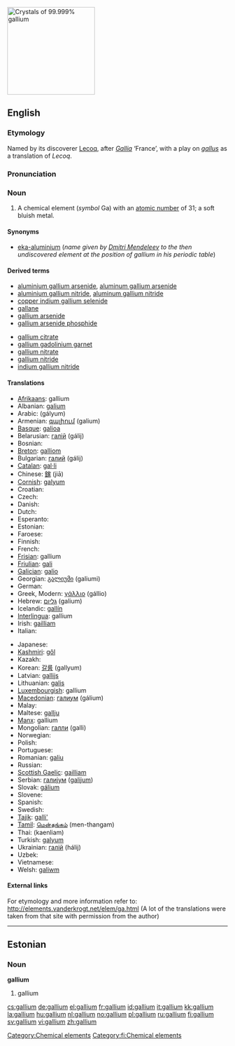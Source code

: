 [[Image:Gallium1 640x480.jpg|200px|thumb|Crystals of 99.999% gallium]]
{{see|Gallium}}
==English==
{{elements|Ga|zinc|Zn|germanium|Ge}}
{{wikipedia}}
===Etymology===
Named by its discoverer [[w:Paul Emile Lecoq de Boisbaudran|Lecoq]], after {{L.}} ''[[Gallia]]'' ‘France’, with a play on ''[[gallus]]'' as a translation of ''Lecoq''.

===Pronunciation===
{{IPA|/ˈgælɪəm/}}

===Noun===
{{en-noun|-}}

# A chemical element (''symbol'' Ga) with an [[atomic number]] of 31; a soft bluish metal.

====Synonyms====
*[[eka-aluminium]] (''name given by [[w:Dmitri Mendeleev|Dmitri Mendeleev]] to the then undiscovered element at the position of gallium in his periodic table'')

====Derived terms====
{{top2}}
*[[aluminium gallium arsenide]], [[aluminum gallium arsenide]]
*[[aluminium gallium nitride]], [[aluminum gallium nitride]]
*[[copper indium gallium selenide]]
*[[gallane]]
*[[gallium arsenide]]
*[[gallium arsenide phosphide]]
{{mid2}}
*[[gallium citrate]]
*[[gallium gadolinium garnet]]
*[[gallium nitrate]]
*[[gallium nitride]]
*[[indium gallium nitride]]
{{bottom}}

====Translations====
{{top}}
* [[Afrikaans]]: gallium
* Albanian: [[galium]]
* Arabic: {{ARchar|[[جاليوم]]}} (gályum) {{m}}
* Armenian: [[գալիում]] (galium)
* [[Basque]]: [[galioa]]
* Belarusian: [[галiй]] (gálij) {{m}}
* Bosnian: {{t-|bs|galij}}
* [[Breton]]: [[galliom]]
* Bulgarian: [[галий]] (gálij) {{m}}
* [[Catalan]]: [[gal·li]]
* Chinese: [[鎵]] (jiā)
* [[Cornish]]: [[galyum]]
* Croatian: {{t-|hr|galij|m}}
* Czech: {{t+|cs|gallium}}
* Danish: {{t-|da|gallium}}
* Dutch: {{t+|nl|gallium|n}}
* Esperanto: {{t-|eo|galio|xs=Esperanto}}
* Estonian: {{t-|et|gallium}}
* Faroese: {{t-|fo|gallium|xs=Faroese}}
* Finnish: {{t+|fi|gallium}}
* French: {{t+|fr|gallium|m}}
* [[Frisian]]: gallium
* [[Friulian]]: [[gali]]
* [[Galician]]: [[galio]]
* Georgian: [[გალიუმი]] (galiumi)
* German: {{t+|de|Gallium|n}}
* Greek, Modern: [[γάλλιο]] (gállio) {{n}}
* Hebrew: [[גליום]] (galium)
* Icelandic: [[gallín]]
* [[Interlingua]]: gallium
* Irish: [[gailliam]]
* Italian: {{t+|it|gallio|m}}
{{mid}}
* Japanese: {{t+|ja|ガリウム|tr=gariumu|sc=Jpan}}
* [[Kashmiri]]: [[gôl]]
* Kazakh: {{t-|kk|галлий|tr=gálliy|sc=Cyrl|xs=Kazakh}}
* Korean: [[갈륨]] (gallyum)
* Latvian: [[gallijs]]
* Lithuanian: [[galis]]
* [[Luxembourgish]]: gallium
* [[Macedonian]]: [[галиум]] (gálium) {{m}}
* Malay: {{t-|ms|gallium|xs=Malay}}
* Maltese: [[gallju]]
* [[Manx]]: gallium
* Mongolian: [[галли]] (galli)
* Norwegian: {{t+|no|gallium}}
* Polish: {{t+|pl|gal|m}}
* Portuguese: {{t+|pt|gálio|m}}
* Romanian: [[galiu]] {{n}}
* Russian: {{t-|ru|галлий|m|tr=gállij|sc=Cyrl}}
* [[Scottish Gaelic]]: [[gailliam]]
* Serbian: [[галиjум]] ([[galijum]]) {{m}}
* Slovak: [[gálium]]
* Slovene: {{t+|sl|galij}}
* Spanish: {{t+|es|galio|m}}
* Swedish: {{t+|sv|gallium}}
* [[Tajik]]: [[galli']]
* [[Tamil]]: [[மென்தங்கம்]] (men-thangam)
* Thai: {{THchar|[[แกลเลียม]]}} (kaenliam)
* Turkish: [[galyum]]
* Ukrainian: [[галiй]] (hálij) {{m}}
* Uzbek: {{t-|uz|галлий|tr=galliy|sc=Cyrl|xs=Uzbek}}
* Vietnamese: {{t-|vi|gali|xs=Vietnamese}}
* Welsh: [[galiwm]]
{{bottom}}

====External links====
For etymology and more information refer to:
http://elements.vanderkrogt.net/elem/ga.html
(A lot of the translations were taken from that site with permission from the author)

----

==Estonian==

===Noun===
'''gallium'''

# gallium {{et-chemical element}}

[[Category:Chemical elements]]
[[Category:fi:Chemical elements]]

[[cs:gallium]]
[[de:gallium]]
[[el:gallium]]
[[fr:gallium]]
[[id:gallium]]
[[it:gallium]]
[[kk:gallium]]
[[la:gallium]]
[[hu:gallium]]
[[nl:gallium]]
[[no:gallium]]
[[pl:gallium]]
[[ru:gallium]]
[[fi:gallium]]
[[sv:gallium]]
[[vi:gallium]]
[[zh:gallium]]